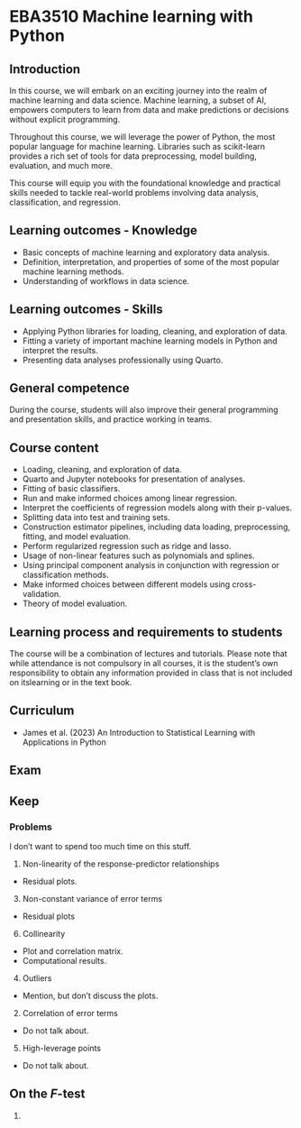 # EBA3510 Machine learning with Python

## Introduction
In this course, we will embark on an exciting journey into the realm of machine learning and data science. Machine learning, a subset of AI, empowers computers to learn from data and make predictions or decisions without explicit programming.

Throughout this course, we will leverage the power of Python, the most popular language for machine learning. Libraries such as scikit-learn provides a rich set of tools for data preprocessing, model building, evaluation, and much more. 

This course will equip you with the foundational knowledge and practical skills needed to tackle real-world problems involving data analysis, classification, and regression.

## Learning outcomes - Knowledge
* Basic concepts of machine learning and exploratory data analysis.
* Definition, interpretation, and properties of some of the most popular machine learning methods.
* Understanding of workflows in data science.

## Learning outcomes - Skills
* Applying Python libraries for loading, cleaning, and exploration of data.
* Fitting a variety of important machine learning models in Python and interpret the results.
* Presenting data analyses professionally using Quarto.

## General competence
During the course, students will also improve their general programming and presentation skills, and practice working in teams.

## Course content
* Loading, cleaning, and exploration of data.
* Quarto and Jupyter notebooks for presentation of analyses.
* Fitting of basic classifiers.
* Run and make informed choices among linear regression.
* Interpret the coefficients of regression models along with their p-values.
* Splitting data into test and training sets.
* Construction estimator pipelines, including data loading, preprocessing, fitting, and model evaluation.
* Perform regularized regression such as ridge and lasso.
* Usage of non-linear features such as polynomials and splines.
* Using principal component analysis in conjunction with regression or classification methods.
* Make informed choices between different models using cross-validation.
* Theory of model evaluation.

## Learning process and requirements to students
The course will be a combination of lectures and tutorials. Please note that while attendance is not compulsory in all courses, it is the student’s own responsibility to obtain any information provided in class that is not included on itslearning or in the text book.

## Curriculum
- James et al. (2023) An Introduction to Statistical Learning with Applications in Python

## Exam

## Keep


### Problems
I don't want to spend too much time on this stuff.

1. Non-linearity of the response-predictor relationships
  * Residual plots.
3. Non-constant variance of error terms
  * Residual plots
6. Collinearity
  * Plot and correlation matrix.
  * Computational results.
4. Outliers
  * Mention, but don't discuss the plots.
2. Correlation of error terms
  * Do not talk about.
5. High-leverage points
  * Do not talk about.

## On the $F$-test
1. 